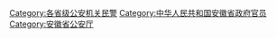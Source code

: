 [[Category:各省级公安机关民警|Category:各省级公安机关民警]]
[[Category:中华人民共和国安徽省政府官员|Category:中华人民共和国安徽省政府官员]]
[[Category:安徽省公安厅|Category:安徽省公安厅]]